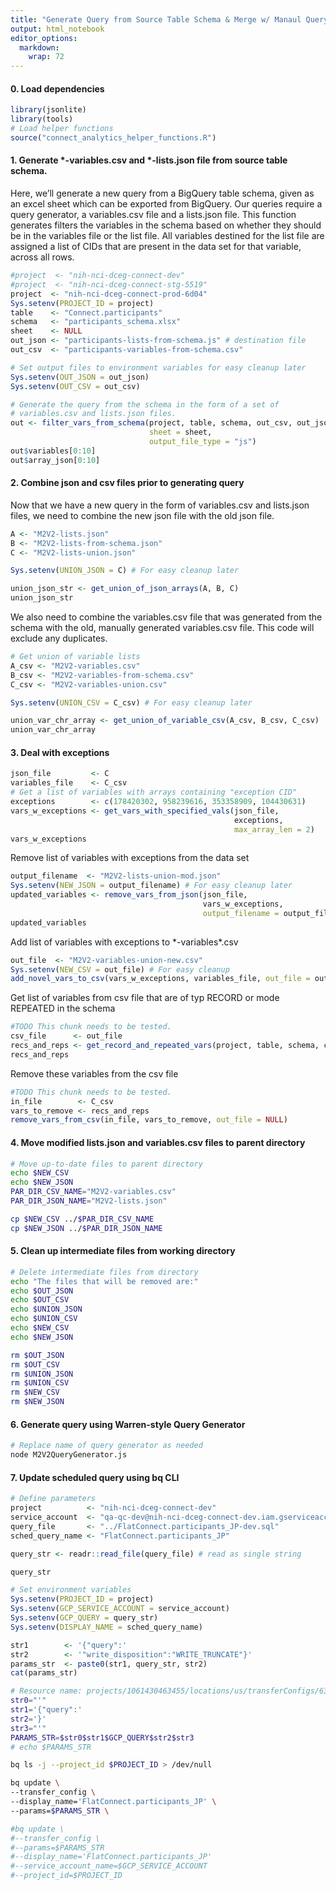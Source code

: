 ```yaml
---
title: "Generate Query from Source Table Schema & Merge w/ Manaul Query"
output: html_notebook
editor_options: 
  markdown: 
    wrap: 72
---
```


#### 0. Load dependencies

```r
library(jsonlite)
library(tools)
# Load helper functions
source("connect_analytics_helper_functions.R")
```

#### 1. Generate \*-variables.csv and \*-lists.json file from source table schema.

Here, we'll generate a new query from a BigQuery table schema, given as
an excel sheet which can be exported from BigQuery. Our queries require
a query generator, a variables.csv file and a lists.json file. This
function generates filters the variables in the schema based on whether
they should be in the variables file or the list file. All variables
destined for the list file are assigned a list of CIDs that are present
in the data set for that variable, across all rows.

```r
#project  <- "nih-nci-dceg-connect-dev"
#project  <- "nih-nci-dceg-connect-stg-5519"
project  <- "nih-nci-dceg-connect-prod-6d04"
Sys.setenv(PROJECT_ID = project)
table    <- "Connect.participants"
schema   <- "participants_schema.xlsx"
sheet    <- NULL
out_json <- "participants-lists-from-schema.js" # destination file
out_csv  <- "participants-variables-from-schema.csv"

# Set output files to environment variables for easy cleanup later
Sys.setenv(OUT_JSON = out_json)
Sys.setenv(OUT_CSV = out_csv)

# Generate the query from the schema in the form of a set of 
# variables.csv and lists.json files.
out <- filter_vars_from_schema(project, table, schema, out_csv, out_json, 
                               sheet = sheet,       
                               output_file_type = "js")
out$variables[0:10]
out$array_json[0:10]
```

#### 2. Combine json and csv files prior to generating query

Now that we have a new query in the form of variables.csv and lists.json
files, we need to combine the new json file with the old json file.

```r
A <- "M2V2-lists.json"
B <- "M2V2-lists-from-schema.json"
C <- "M2V2-lists-union.json"

Sys.setenv(UNION_JSON = C) # For easy cleanup later

union_json_str <- get_union_of_json_arrays(A, B, C)
union_json_str
```

We also need to combine the variables.csv file that was generated from
the schema with the old, manually generated variables.csv file. This
code will exclude any duplicates.

```r
# Get union of variable lists
A_csv <- "M2V2-variables.csv"
B_csv <- "M2V2-variables-from-schema.csv"
C_csv <- "M2V2-variables-union.csv"

Sys.setenv(UNION_CSV = C_csv) # For easy cleanup later

union_var_chr_array <- get_union_of_variable_csv(A_csv, B_csv, C_csv)
union_var_chr_array
```

#### 3. Deal with exceptions

```r
json_file         <- C
variables_file    <- C_csv
# Get a list of variables with arrays containing "exception CID"
exceptions        <- c(178420302, 958239616, 353358909, 104430631)
vars_w_exceptions <- get_vars_with_specified_vals(json_file, 
                                                  exceptions, 
                                                  max_array_len = 2) 
vars_w_exceptions
```

Remove list of variables with exceptions from the data set

```r
output_filename  <- "M2V2-lists-union-mod.json"
Sys.setenv(NEW_JSON = output_filename) # For easy cleanup later
updated_variables <- remove_vars_from_json(json_file, 
                                           vars_w_exceptions,
                                           output_filename = output_filename) 
updated_variables
```

Add list of variables with exceptions to \*-variables\*.csv

```r
out_file  <- "M2V2-variables-union-new.csv"
Sys.setenv(NEW_CSV = out_file) # For easy cleanup 
add_novel_vars_to_csv(vars_w_exceptions, variables_file, out_file = out_file)
```

Get list of variables from csv file that are of typ RECORD or mode
REPEATED in the schema

```r
#TODO This chunk needs to be tested.
csv_file      <- out_file
recs_and_reps <- get_record_and_repeated_vars(project, table, schema, csv_file)
recs_and_reps
```

Remove these variables from the csv file

```r
#TODO This chunk needs to be tested.
in_file        <- C_csv
vars_to_remove <- recs_and_reps
remove_vars_from_csv(in_file, vars_to_remove, out_file = NULL)
```

#### 4. Move modified lists.json and variables.csv files to parent directory

```bash
# Move up-to-date files to parent directory
echo $NEW_CSV  
echo $NEW_JSON
PAR_DIR_CSV_NAME="M2V2-variables.csv"
PAR_DIR_JSON_NAME="M2V2-lists.json"

cp $NEW_CSV ../$PAR_DIR_CSV_NAME
cp $NEW_JSON ../$PAR_DIR_JSON_NAME
```

#### 5. Clean up intermediate files from working directory

```bash
# Delete intermediate files from directory
echo "The files that will be removed are:"
echo $OUT_JSON
echo $OUT_CSV
echo $UNION_JSON
echo $UNION_CSV
echo $NEW_CSV  
echo $NEW_JSON

rm $OUT_JSON
rm $OUT_CSV
rm $UNION_JSON
rm $UNION_CSV
rm $NEW_CSV  
rm $NEW_JSON
```

#### 6. Generate query using Warren-style Query Generator

```bash
# Replace name of query generator as needed
node M2V2QueryGenerator.js
```

#### 7. Update scheduled query using bq CLI
```R
# Define parameters
project          <- "nih-nci-dceg-connect-dev"
service_account  <- "qa-qc-dev@nih-nci-dceg-connect-dev.iam.gserviceaccount.com"
query_file       <- "../FlatConnect.participants_JP-dev.sql"
sched_query_name <- "FlatConnect.participants_JP"

query_str <- readr::read_file(query_file) # read as single string

query_str

# Set environment variables
Sys.setenv(PROJECT_ID = project)
Sys.setenv(GCP_SERVICE_ACCOUNT = service_account)
Sys.setenv(GCP_QUERY = query_str)
Sys.setenv(DISPLAY_NAME = sched_query_name)
```

```R
str1        <- '{"query":'
str2        <- '"write_disposition":"WRITE_TRUNCATE"}'
params_str  <- paste0(str1, query_str, str2)
cat(params_str)

```

```bash
# Resource name: projects/1061430463455/locations/us/transferConfigs/6377e882-0000-2736-b618-240588723f18
str0="'"
str1='{"query":'
str2='}'
str3="'"
PARAMS_STR=$str0$str1$GCP_QUERY$str2$str3
# echo $PARAMS_STR

bq ls -j --project_id $PROJECT_ID > /dev/null

bq update \
--transfer_config \
--display_name='FlatConnect.participants_JP' \
--params=$PARAMS_STR \

#bq update \
#--transfer_config \
#--params=$PARAMS_STR
#--display_name='FlatConnect.participants_JP'
#--service_account_name=$GCP_SERVICE_ACCOUNT
#--project_id=$PROJECT_ID
```